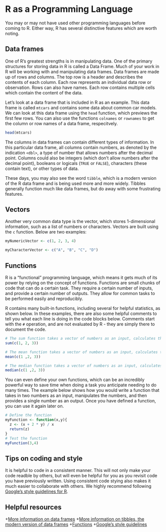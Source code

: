 # R as a Programming Language

You may or may not have used other programming languages before coming to R. Either way, R has several distinctive features which are worth noting.

## Data frames

One of R's greatest strengths is in manipulating data. One of the primary structures for storing data in R is called a Data Frame. Much of your work in R will be working with and manipulating data frames. Data frames are made up of rows and columns. The top row is a header and describes the contents of each column. Each row represents an individual data row or observation. Rows can also have names. Each row contains multiple cells which contain the content of the data.

Let's look at a data frame that is included in R as an example. This data frame is called `mtcars` and contains some data about common car models. We can look at this data frame using the `head` function, which previews the first few rows. You can also use the functions `colnames` or `rownames` to get the column or row names of a data frame, respecitvely.

```r
head(mtcars)
```
The columns in data frames can contain different types of information. In this particular data frame, all columns contain numbers, as denoted by the indication `<dbl>`, a type of number that allows numbers after the decimal point. Columns could also be integers (which don't allow numbers after the decimal point), booleans or logicals (`TRUE` or `FALSE`), characters (these contain text), or other types of data.

These days, you may also see the word `tibble`, which is a modern version of the R data frame and is being used more and more widely. Tibbles generally function much like data frames, but do away with some frustrating features.

## Vectors
Another very common data type is the vector, which stores 1-dimensional information, such as a list of numbers or characters. Vectors are built using the `c` function. Below are two examples:
```r
myNumericVector <- c(1, 2, 3, 4)

myCharacterVector <- c("A", "B", "C", "D")
```

## Functions
R is a "functional" programming language, which means it gets much of its power by relying on the concept of functions. Functions are small chunks of code that can do a certain task. They require a certain number of inputs, and provide a certain number of outputs. They allow for common tasks to be performed easily and reproducibly.

R contains many built-in functions, including several for helpful statistics, as shown below. In these examples, there are also some helpful comments to tell you what each line is doing in the code blocks below. Comments start with the `#` operation, and are not evaluated by R - they are simply there to document the code. 
```r
# The sum function takes a vector of numbers as an input, calculates the sum of those numbers, and produces a single number as an output
sum(c(1, 2, 3))

# The mean function takes a vector of numbers as an input, calculates the mean of those numbers, and produces a single number as an
mean(c(1 ,2, 3))

# The median function takes a vector of numbers as an input, calculates the median of those numbers, and produces a single number as an
median(c(1 ,2, 3))
```

You can even define your own functions, which can be an incredibly powerful way to save time when doing a task you anticipate needing to do many times. The example below shows how you would write a function that takes in two numbers as an input, manipulates the numbers, and then provides a single number as an output. Once you have defined a function, you can use it again later on.

```r
# Define the function
myFunction <- function(x,y){
  z <- (x + 2 * y) / x
  return(z)
}
# Test the function
myFunction(3,4)
```

## Tips on coding and style
It is helpful to code in a consistent manner. This will not only make your code readble by others, but will even be helpful for you as you revisit code you have previously written. Using consistent code stying also makes it much easier to collaborate with others. We highly recommend following [Google's style guidelines for R](https://google.github.io/styleguide/Rguide.xml).

## Helpful resources
+[More information on data frames](http://www.r-tutor.com/r-introduction/data-frame)
+[More information on tibbles, the modern version of data frames](https://cran.r-project.org/web/packages/tibble/vignettes/tibble.html)
+[Functions](http://adv-r.had.co.nz/Functional-programming.html)
+[Google's style guidelines](https://google.github.io/styleguide/Rguide.xml)